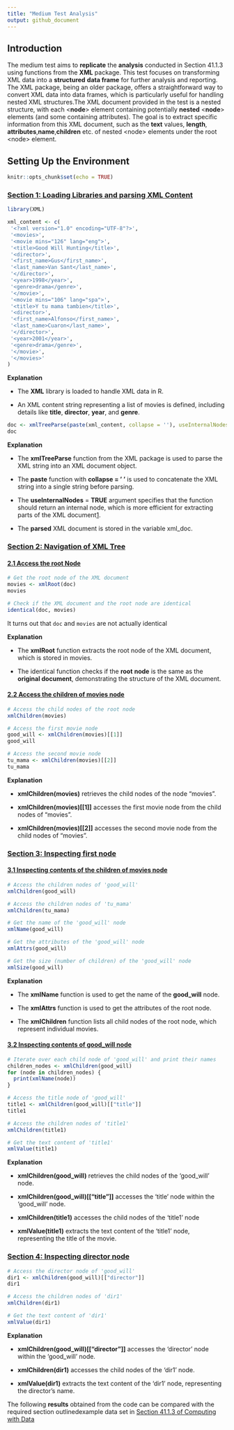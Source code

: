 ```yaml
---
title: "Medium Test Analysis"
output: github_document
---
```


## Introduction

The medium test aims to **replicate** the **analysis** conducted in Section 41.1.3 using functions from the **XML** package. This test focuses on transforming XML data into a **structured** **data frame** for further analysis and reporting. The XML package, being an older package, offers a straightforward way to convert XML data into data frames, which is particularly useful for handling nested XML structures.The XML document provided in the test is a nested structure, with each \<**node**\> element containing potentially **nested** \<**node**\> elements (and some containing attributes). The goal is to extract specific information from this XML document, such as the **text** values, **length**, **attributes**,**name**,**children** etc. of nested \<node\> elements under the root \<node\> element.

## Setting Up the Environment

```r
knitr::opts_chunk$set(echo = TRUE)
```

### [**Section 1: Loading Libraries and parsing XML Content**]{.underline}

```r

library(XML)

xml_content <- c(
 '<?xml version="1.0" encoding="UTF-8"?>',
 '<movies>',
 '<movie mins="126" lang="eng">',
 '<title>Good Will Hunting</title>',
 '<director>',
 '<first_name>Gus</first_name>',
 '<last_name>Van Sant</last_name>',
 '</director>',
 '<year>1998</year>',
 '<genre>drama</genre>',
 '</movie>',
 '<movie mins="106" lang="spa">',
 '<title>Y tu mama tambien</title>',
 '<director>',
 '<first_name>Alfonso</first_name>',
 '<last_name>Cuaron</last_name>',
 '</director>',
 '<year>2001</year>',
 '<genre>drama</genre>',
 '</movie>',
 '</movies>'
)
```

**Explanation**

-   The **XML** library is loaded to handle XML data in R.

-   An XML content string representing a list of movies is defined, including details like **title**, **director**, **year**, and **genre**.

```r

doc <- xmlTreeParse(paste(xml_content, collapse = ''), useInternalNodes = TRUE)
doc
```

**Explanation**

-   The **xmlTreeParse** function from the XML package is used to parse the XML string into an XML document object.

-   The **paste** function with **collapse = ' '** is used to concatenate the XML string into a single string before parsing.

-   The **useInternalNodes** = **TRUE** argument specifies that the function should return an internal node, which is more efficient for extracting parts of the XML document[1](https://stackoverflow.com/questions/20684507/in-r-xml-package-what-is-the-difference-between-xmlparse-and-xmltreeparse).

-   The **parsed** XML document is stored in the variable xml_doc.\

### [**Section 2:** Navigation of XML Tree]{.underline}

#### [2.1 Access the root Node]{.underline}

```r

# Get the root node of the XML document
movies <- xmlRoot(doc)
movies

# Check if the XML document and the root node are identical
identical(doc, movies)
```

It turns out that `doc` and `movies` are not actually identical

**Explanation**

-   The **xmlRoot** function extracts the root node of the XML document, which is stored in movies.

-   The identical function checks if the **root** **node** is the same as the **original document**, demonstrating the structure of the XML document.

#### [2.2 Access the children of movies node]{.underline}

```r

# Access the child nodes of the root node
xmlChildren(movies)

# Access the first movie node
good_will <- xmlChildren(movies)[[1]]
good_will

# Access the second movie node
tu_mama <- xmlChildren(movies)[[2]]
tu_mama
```

**Explanation**

-   **xmlChildren(movies)** retrieves the child nodes of the node "movies".

-   **xmlChildren(movies)\[\[1\]\]** accesses the first movie node from the child nodes of "movies".

-   **xmlChildren(movies)\[\[2\]\]** accesses the second movie node from the child nodes of "movies".

### [**Section 3:** Inspecting first node]{.underline}

#### [3.1 Inspecting contents of the children of movies node]{.underline}

```r

# Access the children nodes of 'good_will'
xmlChildren(good_will)

# Access the children nodes of 'tu_mama'
xmlChildren(tu_mama)

# Get the name of the 'good_will' node
xmlName(good_will)

# Get the attributes of the 'good_will' node
xmlAttrs(good_will)

# Get the size (number of children) of the 'good_will' node
xmlSize(good_will)
```

**Explanation**

-   The **xmlName** function is used to get the name of the **good_will** node.

-   The **xmlAttrs** function is used to get the attributes of the root node.

-   The **xmlChildren** function lists all child nodes of the root node, which represent individual movies.

#### [3.2 Inspecting contents of good_will node]{.underline}

```r

# Iterate over each child node of 'good_will' and print their names
children_nodes <- xmlChildren(good_will)
for (node in children_nodes) {
  print(xmlName(node))
}

# Access the title node of 'good_will'
title1 <- xmlChildren(good_will)[["title"]]
title1

# Access the children nodes of 'title1'
xmlChildren(title1)

# Get the text content of 'title1'
xmlValue(title1)
```

**Explanation**

-   **xmlChildren(good_will)** retrieves the child nodes of the 'good_will' node.

-   **xmlChildren(good_will)\[\["title"\]\]** accesses the 'title' node within the 'good_will' node.

-   **xmlChildren(title1)** accesses the child nodes of the 'title1' node

-   **xmlValue(title1)** extracts the text content of the 'title1' node, representing the title of the movie.

### [**Section 4:** Inspecting director node]{.underline}

```r

# Access the director node of 'good_will' 
dir1 <- xmlChildren(good_will)[["director"]]
dir1

# Access the children nodes of 'dir1'
xmlChildren(dir1)

# Get the text content of 'dir1'
xmlValue(dir1)
```

**Explanation**

-   **xmlChildren(good_will)\[\["director"\]\]** accesses the 'director' node within the 'good_will' node.

-   **xmlChildren(dir1)** accesses the child nodes of the 'dir1' node.

-   **xmlValue(dir1)** extracts the text content of the 'dir1' node, representing the director's name.

The following **results** obtained from the code can be compared with the required section outlinedexample data set in [Section 41.1.3 of Computing with Data](https://www.gastonsanchez.com/intro2cwd/parsing.html#navigation-of-xml-html-tree)